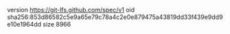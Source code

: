 version https://git-lfs.github.com/spec/v1
oid sha256:853d86582c5e9a65e79c78a4c2e0e879475a43819dd33f439e9dd9e10e1964dd
size 8966
